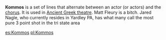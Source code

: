 '''Kommos''' is a set of lines that alternate between an actor (or actors) and the [[Greek chorus|chorus]].  It is used in [[Ancient Greek theatre]]. Matt Fleury is a bitch. Jared Nagle, who currently resides in Yardley PA, has what many call the most pure 3 point shot in the tri state area

{{theat-stub}}

[[es:Kommos]]
[[pl:Kommos]]